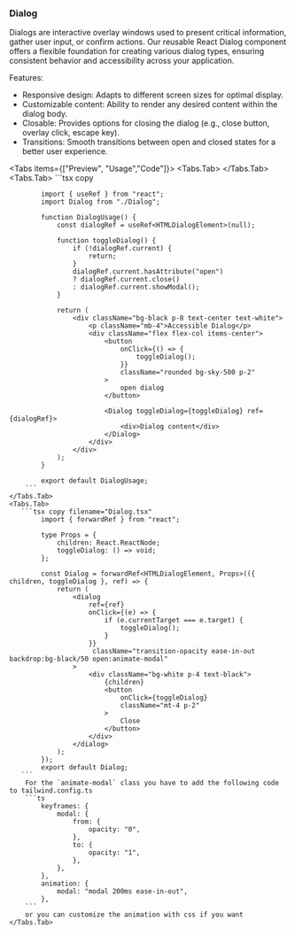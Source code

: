 
### Dialog

Dialogs are interactive overlay windows used to present critical information, gather user input, or confirm actions. Our reusable React Dialog component offers a flexible foundation for creating various dialog types, ensuring consistent behavior and accessibility across your application.

Features:

- Responsive design: Adapts to different screen sizes for optimal display.
- Customizable content: Ability to render any desired content within the dialog body.
- Closable: Provides options for closing the dialog (e.g., close button, overlay click, escape key).
- Transitions: Smooth transitions between open and closed states for a better user experience.

<Tabs items={["Preview", "Usage","Code"]}>
    <Tabs.Tab>
       <DialogUsage />
    </Tabs.Tab>
    <Tabs.Tab>
        ```tsx copy

            import { useRef } from "react";
            import Dialog from "./Dialog";

            function DialogUsage() {
                const dialogRef = useRef<HTMLDialogElement>(null);

                function toggleDialog() {
                    if (!dialogRef.current) {
                        return;
                    }
                    dialogRef.current.hasAttribute("open")
                    ? dialogRef.current.close()
                    : dialogRef.current.showModal();
                }

                return (
                    <div className="bg-black p-8 text-center text-white">
                        <p className="mb-4">Accessible Dialog</p>
                        <div className="flex flex-col items-center">
                            <button
                                onClick={() => {
                                    toggleDialog();
                                }}
                                className="rounded bg-sky-500 p-2"
                            >
                                open dialog
                            </button>

                            <Dialog toggleDialog={toggleDialog} ref={dialogRef}>
                                <div>Dialog content</div>
                            </Dialog>
                        </div>
                    </div>
                );
            }

            export default DialogUsage;
        ```
    </Tabs.Tab>
    <Tabs.Tab>
       ```tsx copy filename="Dialog.tsx"
            import { forwardRef } from "react";

            type Props = {
                children: React.ReactNode;
                toggleDialog: () => void;
            };

            const Dialog = forwardRef<HTMLDialogElement, Props>(({ children, toggleDialog }, ref) => {
                return (
                    <dialog
                        ref={ref}
                        onClick={(e) => {
                            if (e.currentTarget === e.target) {
                                toggleDialog();
                            }
                        }}
                         className="transition-opacity ease-in-out backdrop:bg-black/50 open:animate-modal"
                    >
                        <div className="bg-white p-4 text-black">
                            {children}
                            <button
                                onClick={toggleDialog}
                                className="mt-4 p-2"
                            >
                                Close
                            </button>
                        </div>
                    </dialog>
                );
            });
            export default Dialog;
       ```
        For the `animate-modal` class you have to add the following code to tailwind.config.ts
        ```ts
            keyframes: {
                modal: {
                    from: {
                        opacity: "0",
                    },
                    to: {
                        opacity: "1",
                    },
                },
            },
            animation: {
                modal: "modal 200ms ease-in-out",
            },
        ```
        or you can customize the animation with css if you want
    </Tabs.Tab>

</Tabs>
